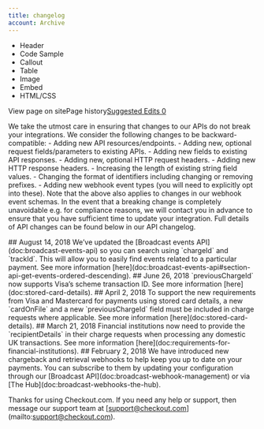 ```yaml
---
title: changelog
account: Archive
---
```


*   Header
*   Code Sample
*   Callout
*   Table
*   Image
*   Embed
*   HTML/CSS

View page on sitePage history[Suggested Edits 0](/project/checkoutdocs-legacy/v1.9/suggested)

We take the utmost care in ensuring that changes to our APIs do not break your integrations. We consider the following changes to be backward-compatible: - Adding new API resources/endpoints. - Adding new, optional request fields/parameters to existing APIs. - Adding new fields to existing API responses. - Adding new, optional HTTP request headers. - Adding new HTTP response headers. - Increasing the length of existing string field values. - Changing the format of identifiers including changing or removing prefixes. - Adding new webhook event types (you will need to explicitly opt into these). Note that the above also applies to changes in our webhook event schemas. In the event that a breaking change is completely unavoidable e.g. for compliance reasons, we will contact you in advance to ensure that you have sufficient time to update your integration. Full details of API changes can be found below in our API changelog. 

\## August 14, 2018 We’ve updated the \[Broadcast events API\](doc:broadcast-events-api) so you can search using \`chargeId\` and \`trackId\`. This will allow you to easily find events related to a particular payment. See more information \[here\](doc:broadcast-events-api#section-api-get-events-ordered-descending). ## June 26, 2018 \`previousChargeId\` now supports Visa’s scheme transaction ID. See more information \[here\](doc:stored-card-details). ## April 2, 2018 To support the new requirements from Visa and Mastercard for payments using stored card details, a new \`cardOnFile\` and a new \`previousChargeId\` field must be included in charge requests where applicable. See more information \[here\](doc:stored-card-details). ## March 21, 2018 Financial institutions now need to provide the \`recipientDetails\` in their charge requests when processing any domestic UK transactions. See more information \[here\](doc:requirements-for-financial-institutions). ## February 2, 2018 We have introduced new chargeback and retrieval webhooks to help keep you up to date on your payments. You can subscribe to them by updating your configuration through our \[Broadcast API\](doc:broadcast-webhook-management) or via \[The Hub\](doc:broadcast-webhooks-the-hub). 

Thanks for using Checkout.com. If you need any help or support, then message our support team at \[support@checkout.com\](mailto:support@checkout.com).